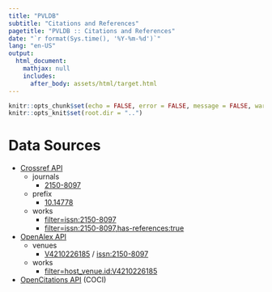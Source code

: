 ```yaml
---
title: "PVLDB"
subtitle: "Citations and References"
pagetitle: "PVLDB :: Citations and References"
date: "`r format(Sys.time(), '%Y-%m-%d')`"
lang: "en-US"
output:
  html_document:
    mathjax: null
    includes:
      after_body: assets/html/target.html
---
```


```r
knitr::opts_chunk$set(echo = FALSE, error = FALSE, message = FALSE, warning = FALSE)
knitr::opts_knit$set(root.dir = "..")
```

# Data Sources

- [Crossref API](https://api.crossref.org)
  - journals
    - [2150-8097](https://api.crossref.org/journals/2150-8097?mailto=bibliometrie@slub-dresden.de)
  - prefix
    - [10.14778](https://api.crossref.org/prefixes/10.14778?mailto=bibliometrie@slub-dresden.de)
  - works
    - [filter=issn:2150-8097](https://api.crossref.org/works?filter=issn:2150-8097&mailto=bibliometrie@slub-dresden.de)
    - [filter=issn:2150-8097,has-references:true](https://api.crossref.org/works?filter=issn:2150-8097,has-references:true&mailto=bibliometrie@slub-dresden.de)
- [OpenAlex API](https://docs.openalex.org)
  - venues
    - [V4210226185](https://api.openalex.org/journals/V4210226185?mailto=bibliometrie@slub-dresden.de) / [issn:2150-8097](https://api.openalex.org/journals/issn:2150-8097?mailto=bibliometrie@slub-dresden.de)
  - works
    - [filter=host_venue.id:V4210226185](https://api.openalex.org/works?filter=host_venue.id:V4210226185&mailto=bibliometrie@slub-dresden.de)
- [OpenCitations API](https://opencitations.net/index/coci/api/v1) (COCI)
